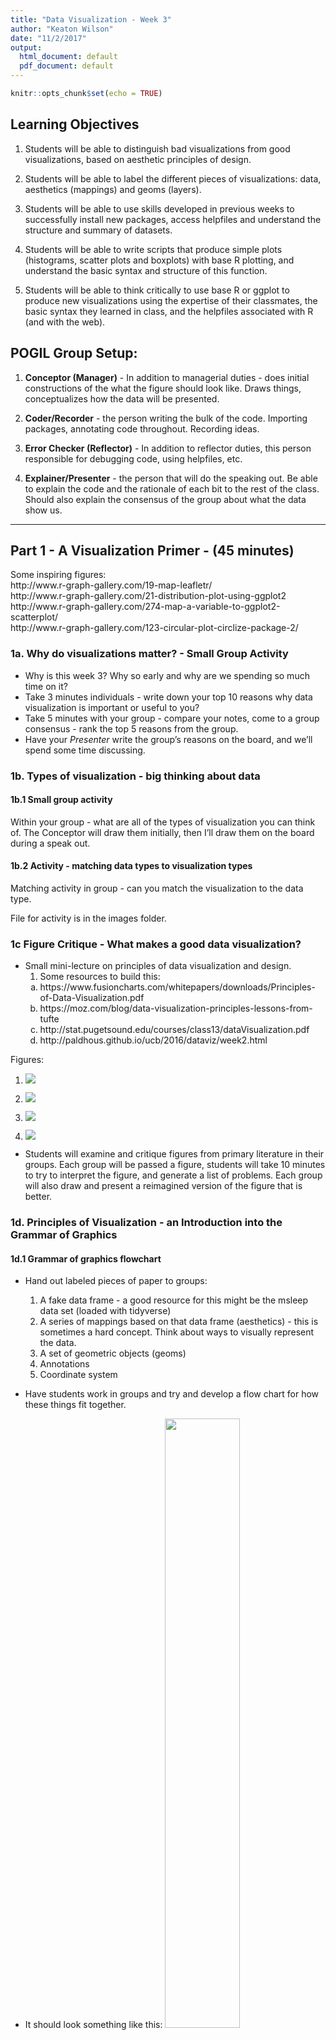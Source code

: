 ```yaml
---
title: "Data Visualization - Week 3"
author: "Keaton Wilson"
date: "11/2/2017"
output:
  html_document: default
  pdf_document: default
---
```


```r
knitr::opts_chunk$set(echo = TRUE)
```

## Learning Objectives

1. Students will be able to distinguish bad visualizations from good visualizations, based on aesthetic principles of design.

2. Students will be able to label the different pieces of visualizations: data, aesthetics (mappings) and geoms (layers).

3. Students will be able to use skills developed in previous weeks to successfully install new packages, access helpfiles and understand the structure and summary of datasets.

3. Students will be able to write scripts that produce simple plots (histograms, scatter plots and boxplots) with base R plotting, and understand the basic syntax and structure of this function. 

4. Students will be able to think critically to use base R or ggplot to produce new visualizations using the expertise of their classmates, the basic syntax they learned in class, and the helpfiles associated with R (and with the web). 

## POGIL Group Setup:
1. **Conceptor (Manager)** - In addition to managerial duties - does initial constructions of the what the figure should look like. Draws things, conceptualizes how the data will be presented. 

2. **Coder/Recorder** - the person writing the bulk of the code. Importing packages, annotating code throughout. Recording ideas.

3. **Error Checker (Reflector)** - In addition to reflector duties, this person responsible for debugging code, using helpfiles, etc. 

4. **Explainer/Presenter** - the person that will do the speaking out. Be able to explain the code and the rationale of each bit to the rest of the class. Should also explain the consensus of the group about what the data show us.

***
## Part 1 - A Visualization Primer - (45 minutes)
  Some inspiring figures:  
http://www.r-graph-gallery.com/19-map-leafletr/  
http://www.r-graph-gallery.com/21-distribution-plot-using-ggplot2  
http://www.r-graph-gallery.com/274-map-a-variable-to-ggplot2-scatterplot/  
http://www.r-graph-gallery.com/123-circular-plot-circlize-package-2/  
  
  
### 1a. Why do visualizations matter? - Small Group Activity

  * Why is this week 3? Why so early and why are we spending so much time on it?
  * Take 3 minutes individuals - write down your top 10 reasons why data visualization is important or useful to you?
  * Take 5 minutes with your group - compare your notes, come to a group consensus - rank the top 5 reasons from the group.
  * Have your *Presenter* write the group's reasons on the board, and we'll spend some time discussing.
  
### 1b. Types of visualization - big thinking about data

#### 1b.1 Small group activity  
  Within your group - what are all of the types of visualization you can think of. The Conceptor will draw them initially, then I'll draw them on the board during a speak out.  
  

  
#### 1b.2 Activity - matching data types to visualization types  
  Matching activity in group - can you match the visualization to the data type. 
  
  File for activity is in the images folder. 

### 1c Figure Critique - What makes a good data visualization?
  * Small mini-lecture on principles of data visualization and design.
    1. Some resources to build this: 
      a. https://www.fusioncharts.com/whitepapers/downloads/Principles-of-Data-Visualization.pdf
      b. https://moz.com/blog/data-visualization-principles-lessons-from-tufte
      c. http://stat.pugetsound.edu/courses/class13/dataVisualization.pdf
      d. http://paldhous.github.io/ucb/2016/dataviz/week2.html
      
Figures:  

  1. ![](https://raw.githubusercontent.com/keatonwilson/biostats/master/Images/3d-column-chart-of-awesome.png)  
  
  2. ![](https://raw.githubusercontent.com/keatonwilson/biostats/master/Images/Bling_fig3.jpg)  
  
  3. ![](https://raw.githubusercontent.com/keatonwilson/biostats/master/Images/cawley_fig1.jpg)  
  
  4. ![](https://raw.githubusercontent.com/keatonwilson/biostats/master/Images/roeder_fig4.jpg)  
  
      
  * Students will examine and critique figures from primary literature in their groups. Each group
      will be passed a figure, students will take 10 minutes to try to interpret the figure, and
      generate a list of problems. Each group will also draw and present a reimagined version of the       figure that is better. 
  
### 1d. Principles of Visualization - an Introduction into the Grammar of Graphics
#### 1d.1 Grammar of graphics flowchart
  * Hand out labeled pieces of paper to groups:
      1. A fake data frame  - a good resource for this might be the msleep data set (loaded with tidyverse)  
      2. A series of mappings based on that data frame (aesthetics) - this is sometimes a hard concept. Think about ways to visually represent the data.  
      3. A set of geometric objects (geoms)
      4. Annotations
      5. Coordinate system
  * Have students work in groups and try and develop a flow chart for how these things fit together.
  * It should look something like this: ![](/Users/KeatonWilson/Documents/Projects/Biostats/Images/graphgrammar.png){width=50%}
  
  * Spend 5 minutes and discuss the different flowcharts, though everyone should probably be on the same page on this. 
  
#### 1d.2 Grammar of graphics deconstruction
  * Groups will work to decode a complex figure into its different graphical pieces
  
Here is the code and figure, based on the mtcars dataset.

```r
#Loading Tidyverse with ggplot and all the goodies
library(tidyverse)
```

```r
#Scoping out what the data look like
head(mtcars)
#A data frame with a bunch of data on different cars.... cool. Let's plot a bunch of different variables.

#The plot they need to deconstruct
ggplot(data = mtcars, aes(x = log(mpg), y = log(hp), col = factor(cyl))) +
  geom_point(aes(size = wt), alpha = 0.6) +
  theme_classic() +
  theme() +
  labs(x = "log MPG", 
       y = "log Horsepower", 
       color = "Cylinders", 
       size = "Weight")
```
  
  * Show groups the Figure, not the code.  
  * Part 1 - Draw the Figure on paper. Have the group label each piece clearly.  
  * Report out. Show figure up on the screen and draw on/label each piece based on group feedback.  
  
## Part 2 - Basic Plotting in R  

### 2a Plotting 1 variable - the histogram - (10 minutes)

  * We're going to be working with the rice data set in the DAAG package, so the first step is a refresher of skills you learned last week. 
  * Everyone install the DAAG package, and call up the top part of the rice dataset. 
  
```r
install.packages("DAAG")
```
```r
#install.packages("DAAG")
library(DAAG)
head(rice)
```
  * This data set shows data from an experiment where researchers were interested in how a genetically modified rice variety grew on different fertilizer        treatments compared to a non-GMO variety.  
  
  * Ask students what are the different columns here, and what do they mean? (1 and 2 are ID numbers, 3 and 4 are measures of root and shoot mass,
      trt is each factorial treatment, but fert and variety are more useful - which fertilizer used and which variety of rice).  
      
  * We're going to start by plotting a basic histogram in base R. We want to see the distribution of values for RootDryMass.  
  
  * We're going to use the hist() function to accomplish this. You learned last time that a function usually takes parameters, hist is no different. 
      We need to feed it the right inputs to get the right outputs. 

```r
#Call up the helpfile on hist
?hist

#Lots of parameters, but only one we really need is "x" - feed the function a vector. 
hist(rice$RootDryMass, xlab = "Root Dry Mass (mg)", main = "")
```

  * Cool. It worked. Everyone's worked, right? CHECK AND MAKE SURE EVERYONE HAS IT UP AND RUNNING! 
  
### 2b Making a histogram better by modifying parameters - (10 minutes)

  * Let's identify some problems with this figure: 
    1. The bins are too big, we need more resolution
    2. Our axis labels suck. Let's make them better.
    
  * Get into your groups. Here is my challenge to you: produce a histogram using the hist() function on the rice$RootDryMass data that addresses 
      the issues we discussed. Copy and paste your script into an email and send it to me. 
      
  * In theory, their answers should look something like this:
```r
hist(rice$RootDryMass, breaks = 10, main = NULL, xlab = "Root Dry Mass (g)")
```

### 2c Plotting 2 variables (boxplots - 15 minutes)

  * One variable is great, but your data will often contain more than just one variable. Think about the rice data table. What do you think the scientists are interested in plotting?
  * What are some potential figures that scientists could plot? What would the figures look like?
  * Take 5 minutes in your group. Have your manager/conceptor draw as many different types of figures as they can form the data. 
  * Put figures on the board - among these will probably be boxplots and maybe scatter plots? We'll talk about these next.
  
  * boxplot()
  * It's a function. You have to feed it parameters like anything else. Check out the helpfile.
  
#### Group Challenge Assignment - Make a boxplot
  * Construct a boxplot that plots the shoot dry mass as a function of each rice variety. 
  * It should have nice labels (Hint: you'll want to feed the function the ylab parameter)!
  
``` r
boxplot(ShootDryMass ~ variety, data = rice, ylab = "Weight (g)")

```

  * It's probably worth saying here that it's probably worth mentioning that not everyone will know what the different pieces of the boxplot mean... and that's ok. They've all probably seen figures like this before though. We'll talk about the measures later.
  
  
#### Group Challenge Assigment - make a scatter plot (15 minutes).
  * Same as above - different data though. Use the rice data set, plot root weight vs. shoot weight, using the plot() function. 
  
  * plot() is a more general function, we have to specify some extra information, like the type of plot we want it to spit out. 
  
  * See if you can figure it out from the helpfile in your groups. 
  
There plot should look something like this:
``` r

plot((rice$RootDryMass), (rice$ShootDryMass), pch = 16, xlab = "Root Dry Mass (mg)",
     ylab = "Shoot Dry Mass (mg)")
```


### 3 An introduction to ggplot2 (45 minutes)
#### 3a. An Introduction to the Grammar of Graphics in ggplot2

  * You already know this. It's what we worked on in the first part of class. 
  * Different pieces: Data, Mappings (aesthetics), geoms, attributes.

Let's look at some base-R code:

```r
plot(rice$RootDryMass, rice$ShootDryMass, pch = 16, xlab = "Root Dry Mass (mg)",
     ylab = "Shoot Dry Mass (mg)"))
```

  * Talk through the pieces above - the syntax is a bit weird.
    1. Mappings are mixed with data, attributes in the same string
    2. There aren't really different ways to put different geoms on the thing.
    3. No way to layer.

  * There is an additional package that is used by a lot of people called ggplot2 that
      makes constructing graphs more in line with the grammar of graphics framework, and generally  
      allows you to make some really damn pretty figures.
      
First things first, you'll need to download and install the packages:

```r
#Loading Tidyverse with ggplot and all the goodies
library(tidyverse)
```

  * First things first, let's check out the helpfile. The package is ggplot2, the function is simply     ggplot.
  * `{r} ?ggplot `
  * Give them some time to read through the helpfile, then break it down. 
    a. What is the name of the function, what are the first things you need to feed the function?
    b. Data, mappings. ` {r} ggplot(rice, aes(x = RootDryMass, y = ShootDryMass)) `
    c. Run this code above. What happens? NOTHING! Why? Because we didn't include any geometries. :)
    
```r
ggplot(rice, aes(x = RootDryMass, y = ShootDryMass)) +
  geom_point()
```

Boom! We've got the graph we did in base R above (more or less). Here is how to change the labels, and use a theme that is a bit less clouded.

```r
ggplot(rice, aes(x = RootDryMass, y = ShootDryMass)) +
  geom_point() + 
  xlab("Root Dry Mass (mg)") +
  ylab("Shoot Dry Mass (mg)") +
  theme_classic()

```

We can change attributes within geoms - imagine you wanted the points to be bigger.
```r
ggplot(rice, aes(x = RootDryMass, y = ShootDryMass)) +
  geom_point(size = 4) + 
  xlab("Root Dry Mass (mg)") +
  ylab("Shoot Dry Mass (mg)") +
  theme_classic()

```

And... we can layer on other geometries. Imagine you wanted to add a trendline with a 95% confidence interval to this figure, and make the points a little transparent to prevent overplotting. 
```r
ggplot(rice, aes(x = RootDryMass, y = ShootDryMass)) +
  geom_point(size = 4, alpha = 0.4) + 
  geom_smooth(method = "lm") +
  xlab("Root Dry Mass (mg)") +
  ylab("Shoot Dry Mass (mg)") +
  theme_classic()
```


#### 3b - ggplot challenge.

I'm going to show you a figure on the board from the rice data set. Your job is to replicate the figure within your group.

``` r
ggplot(rice, aes(x = RootDryMass, y = ShootDryMass, color = fert)) +
  geom_point(size = 4, alpha = 0.5) + 
  geom_smooth(method = "lm", se = FALSE) +
  labs(x = "Root Dry Mass (mg)", 
       y = "Shoot Dry Mass (mg)", 
       color = "Fertilizer Type") +
  theme_classic()
  
```

#### Reflector assignment (10 minutes)  
  * Write a 1 paragraph summary of some of the challenges your group faced while working through these exercises. 
      Focus on how you divided the workload based on your group job assignments, and how you worked through those challenges as a group. 
      What would you try and do differently in the next module as a group to alleviate some of these challenges?  
  * Email me this reflection.  
  * (For testing purposes - have the reflector lead a one-up-one down - do this in Google Sheets: Log of one-up-one-down, and a reflection of how you think the group did)